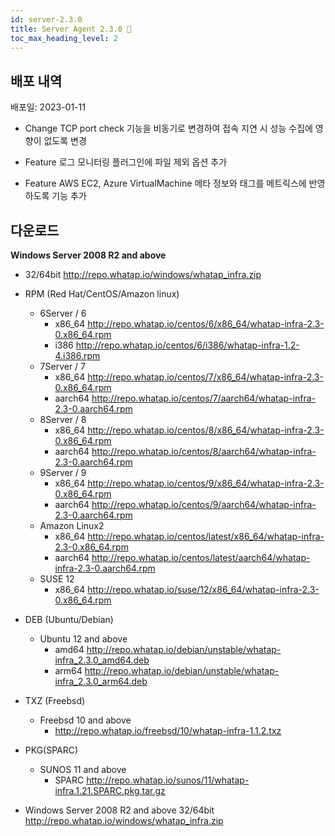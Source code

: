 ```yaml
---
id: server-2.3.0
title: Server Agent 2.3.0 🚀
toc_max_heading_level: 2
---
```



## 배포 내역

배포일: 2023-01-11

- <Status>Change</Status> TCP port check 기능을 비동기로 변경하여 접속 지연 시 성능 수집에 영향이 없도록 변경

- <Status>Feature</Status> 로그 모니터링 플러그인에 파일 제외 옵션 추가

- <Status>Feature</Status> AWS EC2, Azure VirtualMachine 메타 정보와 태그를 메트릭스에 반영하도록 기능 추가

## 다운로드

**Windows Server 2008 R2 and above**

* 32/64bit http://repo.whatap.io/windows/whatap_infra.zip

* RPM (Red Hat/CentOS/Amazon linux)
  * 6Server / 6 
    * x86_64 http://repo.whatap.io/centos/6/x86_64/whatap-infra-2.3-0.x86_64.rpm 
    * i386 http://repo.whatap.io/centos/6/i386/whatap-infra-1.2-4.i386.rpm
  * 7Server / 7 
    * x86_64 http://repo.whatap.io/centos/7/x86_64/whatap-infra-2.3-0.x86_64.rpm 
    * aarch64 http://repo.whatap.io/centos/7/aarch64/whatap-infra-2.3-0.aarch64.rpm
  * 8Server / 8 
    * x86_64 http://repo.whatap.io/centos/8/x86_64/whatap-infra-2.3-0.x86_64.rpm 
    * aarch64 http://repo.whatap.io/centos/8/aarch64/whatap-infra-2.3-0.aarch64.rpm
  * 9Server / 9 
    * x86_64 http://repo.whatap.io/centos/9/x86_64/whatap-infra-2.3-0.x86_64.rpm 
    * aarch64 http://repo.whatap.io/centos/9/aarch64/whatap-infra-2.3-0.aarch64.rpm
  * Amazon Linux2
    * x86_64 http://repo.whatap.io/centos/latest/x86_64/whatap-infra-2.3-0.x86_64.rpm 
    * aarch64 http://repo.whatap.io/centos/latest/aarch64/whatap-infra-2.3-0.aarch64.rpm
  * SUSE 12
    * x86_64 http://repo.whatap.io/suse/12/x86_64/whatap-infra-2.3-0.x86_64.rpm
* DEB (Ubuntu/Debian)
  * Ubuntu 12 and above
    * amd64 http://repo.whatap.io/debian/unstable/whatap-infra_2.3.0_amd64.deb
    * arm64 http://repo.whatap.io/debian/unstable/whatap-infra_2.3.0_arm64.deb
* TXZ (Freebsd)
  * Freebsd 10 and above
    * http://repo.whatap.io/freebsd/10/whatap-infra-1.1.2.txz
* PKG(SPARC)
  * SUNOS 11 and above
    * SPARC http://repo.whatap.io/sunos/11/whatap-infra.1.21.SPARC.pkg.tar.gz
* Windows Server 2008 R2 and above 32/64bit http://repo.whatap.io/windows/whatap_infra.zip